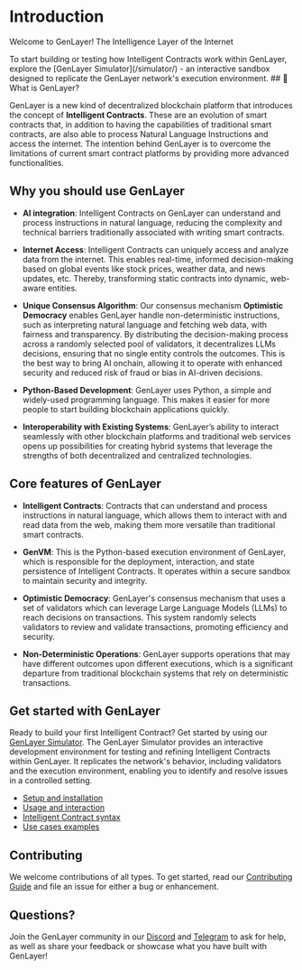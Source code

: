# Introduction 
Welcome to GenLayer!
The Intelligence Layer of the Internet


<Callout>
    To start building or testing how Intelligent Contracts work within GenLayer, explore the [GenLayer Simulator](/simulator/) - an interactive sandbox designed to replicate the GenLayer network's execution environment.
</Callout>
## 🔎 What is GenLayer?

GenLayer is a new kind of decentralized blockchain platform that introduces the concept of **Intelligent Contracts**. These are an evolution of smart contracts that, in addition to having the capabilities of traditional smart contracts, are also able to process Natural Language Instructions and access the internet. The intention behind GenLayer is to overcome the limitations of current smart contract platforms by providing more advanced functionalities.

## Why you should use GenLayer

- **AI integration**: Intelligent Contracts on GenLayer can understand and process instructions in natural language, reducing the complexity and technical barriers traditionally associated with writing smart contracts. 
  
- **Internet Access**: Intelligent Contracts can uniquely access and analyze data from the internet. This enables real-time, informed decision-making based on global events like stock prices, weather data, and news updates, etc. Thereby, transforming static contracts into dynamic, web-aware entities.

- **Unique Consensus Algorithm**: Our consensus mechanism **Optimistic Democracy** enables GenLayer handle non-deterministic instructions, such as interpreting natural language and fetching web data, with fairness and transparency. By distributing the decision-making process across a randomly selected pool of validators, it decentralizes LLMs decisions, ensuring that no single entity controls the outcomes. This is the best way to bring AI onchain, allowing it to operate with enhanced security and reduced risk of fraud or bias in AI-driven decisions.

- **Python-Based Development**: GenLayer uses Python, a simple and widely-used programming language. This makes it easier for more people to start building blockchain applications quickly.

- **Interoperability with Existing Systems**: GenLayer’s ability to interact seamlessly with other blockchain platforms and traditional web services opens up possibilities for creating hybrid systems that leverage the strengths of both decentralized and centralized technologies.

## Core features of GenLayer

- **Intelligent Contracts**: Contracts that can understand and process instructions in natural language, which allows them to interact with and read data from the web, making them more versatile than traditional smart contracts.

- **GenVM**: This is the Python-based execution environment of GenLayer, which is responsible for the deployment, interaction, and state persistence of Intelligent Contracts. It operates within a secure sandbox to maintain security and integrity.

- **Optimistic Democracy**: GenLayer's consensus mechanism that uses a set of validators which can leverage Large Language Models (LLMs) to reach decisions on transactions. This system randomly selects validators to review and validate transactions, promoting efficiency and security.

- **Non-Deterministic Operations**: GenLayer supports operations that may have different outcomes upon different executions, which is a significant departure from traditional blockchain systems that rely on deterministic transactions.

## Get started with GenLayer
Ready to build your first Intelligent Contract? Get started by using our [GenLayer Simulator](/simulator). The GenLayer Simulator provides an interactive development environment for testing and refining Intelligent Contracts within GenLayer. It replicates the network's behavior, including validators and the execution environment, enabling you to identify and resolve issues in a controlled setting.

- [Setup and installation](/simulator/installation)
- [Usage and interaction](/simulator/usage-and-interaction)
- [Intelligent Contract syntax](/simulator/intelligent-contract-syntax)
- [Use cases examples](/simulator/use-cases)

## Contributing
We welcome contributions of all types. To get started, read our [Contributing Guide](https://github.com/yeagerai/genlayer-simulator/blob/main/CONTRIBUTING.md) and file an issue for either a bug or enhancement.

## Questions?
Join the GenLayer community in our [Discord](https://discord.gg/8Jm4v89VAu) and [Telegram](https://t.me/genlayer) to ask for help, as well as share your feedback or showcase what you have built with GenLayer!

